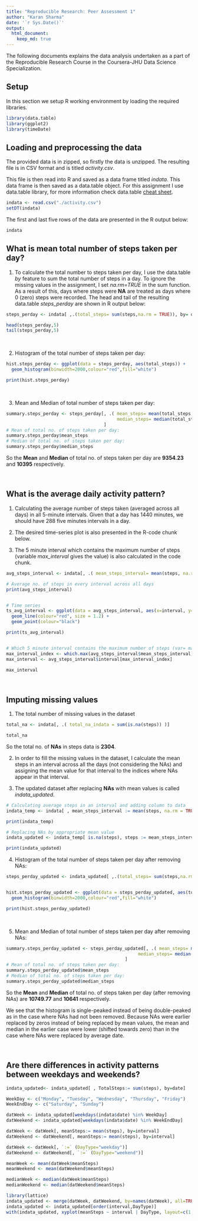```yaml
---
title: "Reproducible Research: Peer Assessment 1"
author: "Karan Sharma"
date: '`r Sys.Date()`'
output: 
  html_document:
    keep_md: true
---
```


The following documents explains the data analysis undertaken as a part of the Reproducible Research Course in the Coursera-JHU Data Science Specialization. 

## Setup

In this section we setup R working environment by loading the required libraries. 

```r

library(data.table)
library(ggplot2)
library(timeDate)
```




## Loading and preprocessing the data

The provided data is in zipped, so firstly the data is unzipped. The resulting file is in CSV format and is titled *activity.csv*.

This file is then read into R and saved as a data frame titled *indata*. This data frame is then saved as a data.table object. For this assignment I use data.table library, for more information check data.table [cheat sheet](https://s3.amazonaws.com/assets.datacamp.com/img/blog/data+table+cheat+sheet.pdf).

```r
indata <- read.csv("./activity.csv")
setDT(indata)
```


The first and last five rows of the data are presented in the R output below:

```r
indata
```




## What is mean total number of steps taken per day?

1. To calculate the total number to steps taken per day, I use the data.table *by* feature to sum the total number of steps in a day. To ignore the missing values in the assignment, I set *na.rm=TRUE* in the sum function. As a result of this, days where steps were **NA** are treated as days where 0 (zero) steps were recorded. The head and tail of the resulting data.table *steps_perday* are shown in R output below:

```r

steps_perday <- indata[ ,.(total_steps= sum(steps,na.rm = TRUE)), by= date]

head(steps_perday,5)
tail(steps_perday,5)

```

\


2. Histogram of the total number of steps taken per day:

```r

hist.steps_perday <- ggplot(data = steps_perday, aes(total_steps)) + 
  geom_histogram(binwidth=2000,colour="red",fill="white")

print(hist.steps_perday)

```

\


3. Mean and Median of total number of steps taken per day:
```r

summary.steps_perday <- steps_perday[, .( mean_steps= mean(total_steps, na.rm = TRUE),
                                          median_steps= median(total_steps, na.rm = TRUE))
                                     ]
# Mean of total no. of steps taken per day:
summary.steps_perday$mean_steps
# Median of total no. of steps taken per day:
summary.steps_perday$median_steps
```
So the **Mean** and **Median** of total no. of steps taken per day are **9354.23** and **10395** respectively.  

\


## What is the average daily activity pattern?

1. Calculating the average number of steps taken (averaged across all days) in all 5-minute intervals. Given that a day has 1440 minutes, we should have 288 five minutes intervals in a day.

2. The desired time-series plot is also presented in the R-code chunk below.

3. The 5 minute interval which contains the maximum number of steps (variable *max_interval* gives the value) is also calculated in the code chunk.

```r

avg_steps_interval <- indata[, .( mean_steps_interval= mean(steps, na.rm = TRUE)), by= interval]

# Average no. of steps in every interval across all days
print(avg_steps_interval)


# Time series
ts_avg_interval <- ggplot(data = avg_steps_interval, aes(x=interval, y=mean_steps_interval)) +
  geom_line(colour="red", size = 1.2) +
  geom_point(colour="black")

print(ts_avg_interval)


# Which 5 minute interval contains the maximum number of steps (var= max_interval)
max_interval_index <- which.max(avg_steps_interval$mean_steps_interval) #calc the index
max_interval <- avg_steps_interval$interval[max_interval_index]

max_interval

```

\


## Imputing missing values

1. The total number of missing values in the dataset

```r

total_na <- indata[, .( total_na_indata = sum(is.na(steps)) )]

total_na

```
  So the total no. of **NAs** in steps data is **2304**.
  
2. In order to fill the missing values in the dataset, I calculate the mean steps in an interval across all the days (not considering the NAs) and assigning the mean value for that interval to the indices where NAs appear in that interval.

3. The updated dataset after replacing **NAs** with mean values is called *indata_updated*.

```r

# Calculating average steps in an interval and adding column to data
indata_temp <- indata[ , mean_steps_interval := mean(steps, na.rm = TRUE), by= interval]

print(indata_temp)

# Replacing NAs by appropriate mean value
indata_updated <- indata_temp[ is.na(steps), steps := mean_steps_interval]

print(indata_updated)

```

4. Histogram of the total number of steps taken per day after removing NAs:

```r

steps_perday_updated <- indata_updated[ ,.(total_steps= sum(steps,na.rm = TRUE)), by= date]


hist.steps_perday_updated <- ggplot(data = steps_perday_updated, aes(total_steps)) + 
  geom_histogram(binwidth=2000,colour="red",fill="white")

print(hist.steps_perday_updated)

```

\


5. Mean and Median of total number of steps taken per day after removing NAs:
```r

summary.steps_perday_updated <- steps_perday_updated[, .( mean_steps= mean(total_steps, na.rm = TRUE),
                                                  median_steps= median(total_steps, na.rm = TRUE))
                                             ]
# Mean of total no. of steps taken per day:
summary.steps_perday_updated$mean_steps
# Median of total no. of steps taken per day:
summary.steps_perday_updated$median_steps
```
So the **Mean** and **Median** of total no. of steps taken per day (after removing NAs) are **10749.77** and **10641** respectively.  

We see that the histogram is single-peaked instead of being double-peaked as in the case where NAs had not been removed. Because NAs were earlier replaced by zeros instead of being replaced by mean values, the mean and median in the earlier case were lower (shifted towards zero) than in the case where NAs were replaced by average date.

\


## Are there differences in activity patterns between weekdays and weekends?

```r

indata_updated<- indata_updated[ , TotalSteps:= sum(steps), by=date]

WeekDay <- c("Monday", "Tuesday", "Wednesday", "Thursday", "Friday")
WeekEndDay <- c("Saturday", "Sunday")

datWeek <- indata_updated[weekdays(indata$date) %in% WeekDay]
datWeekend <- indata_updated[weekdays(indata$date) %in% WeekEndDay]

datWeek <- datWeek[, meanSteps:= mean(steps), by=interval]
datWeekend <- datWeekend[, meanSteps:= mean(steps), by=interval]

datWeek <- datWeek[, `:=` (DayType="weekday")]
datWeekend <- datWeekend[, `:=` (DayType="weekend")]

meanWeek <- mean(datWeek$meanSteps)
meanWeekend <- mean(datWeekend$meanSteps)

medianWeek <- median(datWeek$meanSteps)
medianWeekend <- median(datWeekend$meanSteps)

library(lattice)
indata_updated <- merge(datWeek, datWeekend, by=names(datWeek), all=TRUE)
indata_updated <- indata_updated[order(interval,DayType)]
with(indata_updated, xyplot(meanSteps ~ interval | DayType, layout=c(1,2), type="l", xlab="Interval", ylab = "Average number of steps"))



```


